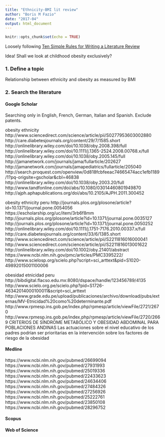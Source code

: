 ```yaml
---
title: "Ethnicity-BMI lit review"
author: "Boris M Fazio"
date: "2017-04"
output: html_document
---
```


```r
knitr::opts_chunk$set(echo = TRUE)
```

Loosely following [Ten Simple Rules for Writing a Literature Review](https://dx.doi.org/10.1371/journal.pcbi.1003149)

Idea! Shall we look at childhood obesity exclusively?

### 1. Define a topic

Relationship between ethnicity and obesity as measured by BMI

### 2. Search the literature

#### Google Scholar

Searching only in English, French, German, Italian and Spanish. Exclude patents.

obesity ethnicity
http://www.sciencedirect.com/science/article/pii/S0277953603002880
http://care.diabetesjournals.org/content/29/7/1585.short
http://onlinelibrary.wiley.com/doi/10.1038/oby.2008.398/full
http://onlinelibrary.wiley.com/doi/10.1111/j.1365-2524.2008.00768.x/full
http://onlinelibrary.wiley.com/doi/10.1038/oby.2005.145/full
http://jamanetwork.com/journals/jama/fullarticle/202627
http://jamanetwork.com/journals/jamapediatrics/fullarticle/205040
http://search.proquest.com/openview/0d818fcbfeeac74665474acc1efb1189/1?pq-origsite=gscholar&cbl=46838
http://onlinelibrary.wiley.com/doi/10.1038/oby.2003.20/full
http://www.tandfonline.com/doi/abs/10.1080/03014460801949870
http://ajph.aphapublications.org/doi/abs/10.2105/AJPH.2011.300452

obesity ethnicity peru
http://journals.plos.org/plosone/article?id=10.1371/journal.pone.0054056
https://escholarship.org/uc/item/3rb6f8mm
http://journals.plos.org/plosone/article?id=10.1371/journal.pone.0035127
http://journals.plos.org/plosone/article?id=10.1371/journal.pone.0050252
http://onlinelibrary.wiley.com/doi/10.1111/j.1751-7176.2010.00337.x/full
http://care.diabetesjournals.org/content/33/6/1385.short
http://www.sciencedirect.com/science/article/pii/S2211816016000041
http://www.sciencedirect.com/science/article/pii/S2211816013001622
http://onlinelibrary.wiley.com/doi/10.1002/oby.21401/abstract
https://www.ncbi.nlm.nih.gov/pmc/articles/PMC3395222/
http://www.scielosp.org/scielo.php?script=sci_arttext&pid=S1020-49892015001100006

obesidad etnicidad peru
http://bibdigital.flacso.edu.mx:8080/dspace/handle/123456789/4135
http://www.scielo.org.pe/scielo.php?pid=S1726-46342014000100011&script=sci_arttext
http://www.grade.edu.pe/upload/publicaciones/archivo/download/pubs/externas/MV-Etnicidad%20como%20determinante.pdf
http://www.rpmesp.ins.gob.pe/index.php/rpmesp/article/viewFile/2721/2670
http://www.rpmesp.ins.gob.pe/index.php/rpmesp/article/viewFile/2720/2669
CRITERIOS DE SÍNDROME METABÓLICO Y OBESIDAD ABDOMINAL PARA POBLACIONES ANDINAS
Las actuaciones sobre el nivel educativo de los padres podrían ser prioritarias en la intervención sobre los factores de riesgo de la obesidad

#### Medline

https://www.ncbi.nlm.nih.gov/pubmed/26699094
https://www.ncbi.nlm.nih.gov/pubmed/27931993
https://www.ncbi.nlm.nih.gov/pubmed/25019336
https://www.ncbi.nlm.nih.gov/pubmed/22433623
https://www.ncbi.nlm.nih.gov/pubmed/24634406
https://www.ncbi.nlm.nih.gov/pubmed/27484326
https://www.ncbi.nlm.nih.gov/pubmed/27256926
https://www.ncbi.nlm.nih.gov/pubmed/25222761
https://www.ncbi.nlm.nih.gov/pubmed/23850108
https://www.ncbi.nlm.nih.gov/pubmed/28296752

#### Scopus

#### Web of Science
